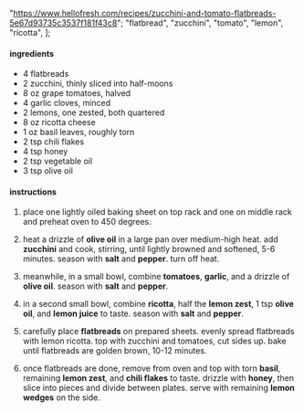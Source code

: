   "https://www.hellofresh.com/recipes/zucchini-and-tomato-flatbreads-5e67d93735c3537f181f43c8";
  "flatbread",
  "zucchini",
  "tomato",
  "lemon",
  "ricotta",
];

#### ingredients

- 4 flatbreads
- 2 zucchini, thinly sliced into half-moons
- 8 oz grape tomatoes, halved
- 4 garlic cloves, minced
- 2 lemons, one zested, both quartered
- 8 oz ricotta cheese
- 1 oz basil leaves, roughly torn
- 2 tsp chili flakes
- 4 tsp honey
- 2 tsp vegetable oil
- 3 tsp olive oil

#### instructions

1. place one lightly oiled baking sheet on top rack and one on middle rack and preheat oven to 450 degrees.

2. heat a drizzle of **olive oil** in a large pan over medium-high heat. add **zucchini** and cook, stirring, until lightly browned and softened, 5-6 minutes. season with **salt** and **pepper**. turn off heat.

3. meanwhile, in a small bowl, combine **tomatoes**, **garlic**, and a drizzle of **olive oil**. season with **salt** and **pepper**.

4. in a second small bowl, combine **ricotta**, half the **lemon zest**, 1 tsp **olive oil**, and **lemon juice** to taste. season with **salt** and **pepper**.

5. carefully place **flatbreads** on prepared sheets. evenly spread flatbreads with lemon ricotta. top with zucchini and tomatoes, cut sides up. bake until flatbreads are golden brown, 10-12 minutes.

6. once flatbreads are done, remove from oven and top with torn **basil**, remaining **lemon zest**, and **chili flakes** to taste. drizzle with **honey**, then slice into pieces and divide between plates. serve with remaining **lemon wedges** on the side.
